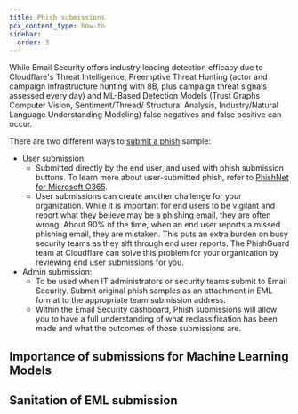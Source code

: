 ```yaml
---
title: Phish submissions
pcx_content_type: how-to
sidebar:
  order: 3
---
```


While Email Security offers industry leading detection efficacy due to Cloudflare's Threat Intelligence, Preemptive Threat Hunting (actor and campaign infrastructure hunting with 8B, plus campaign threat signals assessed every day) and ML-Based Detection Models (Trust Graphs Computer Vision, Sentiment/Thread/ Structural Analysis, Industry/Natural Language Understanding Modeling) false negatives and false positive can occur. 

There are two different ways to [submit a phish](/cloudflare-one/insights/email-monitoring/phish-submissions/) sample:

- User submission:
    - Submitted directly by the end user, and used with phish submission buttons. To learn more about user-submitted phish, refer to [PhishNet for Microsoft O365](/cloudflare-one/insights/email-monitoring/phish-submissions/#phishnet-o365).
    - User submissions can create another challenge for your organization. While it is important for end users to be vigilant and report what they believe may be a phishing email, they are often wrong. About 90% of the time, when an end user reports a missed phishing email, they are mistaken. This puts an extra burden on busy security teams as they sift through end user reports. The PhishGuard team at Cloudflare can solve this problem for your organization by reviewing end user submissions for you.
- Admin submission: 
    - To be used when IT administrators or security teams submit to Email Security. Submit original phish samples as an attachment in EML format to the appropriate team submission address. 
    - Within the Email Security dashboard, Phish submissions will allow you to have a full understanding of what reclassification has been made and what the outcomes of those submissions are.

## Importance of submissions for Machine Learning Models

## Sanitation of EML submission